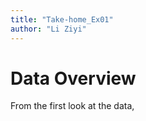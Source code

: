 ```yaml
---
title: "Take-home_Ex01"
author: "Li Ziyi"
---
```


# **Data Overview**

From the first look at the data,
